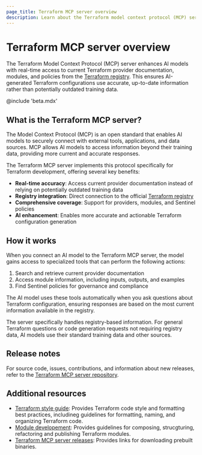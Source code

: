 ```yaml
---
page_title: Terraform MCP server overview
description: Learn about the Terraform model context protocol (MCP) server and how it can help you write Terraform configuration using AI.
---
```


# Terraform MCP server overview

The Terraform Model Context Protocol (MCP) server enhances AI models with real-time access to current Terraform provider documentation, modules, and policies from the [Terraform registry](https://registry.terraform.io). This ensures AI-generated Terraform configurations use accurate, up-to-date information rather than potentially outdated training data.

@include 'beta.mdx'

## What is the Terraform MCP server?

The Model Context Protocol (MCP) is an open standard that enables AI models to securely connect with external tools, applications, and data sources. MCP allows AI models to access information beyond their training data, providing more current and accurate responses.

The Terraform MCP server implements this protocol specifically for Terraform development, offering several key benefits:

- **Real-time accuracy**: Access current provider documentation instead of relying on potentially outdated training data
- **Registry integration**: Direct connection to the official [Terraform registry](https://registry.terraform.io)
- **Comprehensive coverage**: Support for providers, modules, and Sentinel policies
- **AI enhancement**: Enables more accurate and actionable Terraform configuration generation

## How it works

When you connect an AI model to the Terraform MCP server, the model gains access to specialized tools that can perform the following actions:

1. Search and retrieve current provider documentation
1. Access module information, including inputs, outputs, and examples  
1. Find Sentinel policies for governance and compliance

The AI model uses these tools automatically when you ask questions about Terraform configuration, ensuring responses are based on the most current information available in the registry.

The server specifically handles registry-based information. For general Terraform questions or code generation requests not requiring registry data, AI models use their standard training data and other sources.

## Release notes

For source code, issues, contributions, and information about new releases, refer to the [Terraform MCP server repository](https://github.com/hashicorp/terraform-mcp-server/releases).

## Additional resources

- [Terraform style guide](/terraform/language/style): Provides Terraform code style and formatting best practices, includineg guidelines for formatting, naming, and organizing Terraform code.
- [Module developement](/terraform/language/modules/develop): Provides guidelines for composing, strucgturing, refactoring and publishing Terraform modules.
- [Terraform MCP server releases](https://releases.hashicorp.com/terraform-mcp-server): Provides links for downloading prebuilt binaries.
